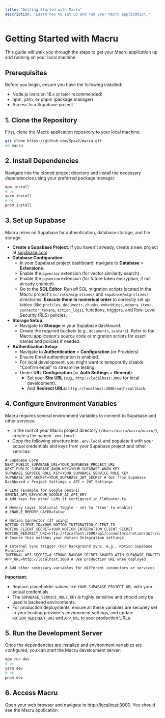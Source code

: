 ```yaml
---
title: "Getting Started with Macru"
description: "Learn how to set up and run your Macru application."
---
```


# Getting Started with Macru

This guide will walk you through the steps to get your Macru application up and running on your local machine.

## Prerequisites

Before you begin, ensure you have the following installed:
*   Node.js (version 18.x or later recommended)
*   npm, yarn, or pnpm (package manager)
*   Access to a Supabase project

## 1. Clone the Repository

First, clone the Macru application repository to your local machine:

```bash
git clone https://github.com/Spa42/macru.git
cd macru
```

## 2. Install Dependencies

Navigate into the cloned project directory and install the necessary dependencies using your preferred package manager:

```bash
npm install
# or
yarn install
# or
pnpm install
```

## 3. Set up Supabase

Macru relies on Supabase for authentication, database storage, and file storage.

*   **Create a Supabase Project**: If you haven't already, create a new project at [supabase.com](https://supabase.com/).
*   **Database Configuration**:
    *   In your Supabase project dashboard, navigate to **Database** > **Extensions**.
    *   Enable the `pgvector` extension (for vector similarity search).
    *   Enable the `pgsodium` extension (for future token encryption, if not already enabled).
    *   Go to the **SQL Editor**. Run *all* SQL migration scripts located in the Macru project's `scripts/migrations/` and `supabase/migrations/` directories. **Execute them in numerical order** to correctly set up tables (like `profiles`, `documents`, `chunks`, `embeddings`, `memory_items`, `connector_tokens`, `action_logs`), functions, triggers, and Row-Level Security (RLS) policies.
*   **Storage Setup**:
    *   Navigate to **Storage** in your Supabase dashboard.
    *   Create the required buckets (e.g., `documents`, `avatars`). Refer to the Macru application's source code or migration scripts for exact names and policies if needed.
*   **Authentication Setup**:
    *   Navigate to **Authentication** > **Configuration** (or Providers).
    *   Ensure Email authentication is enabled.
    *   For local development, you might want to temporarily disable "Confirm email" to streamline testing.
    *   Under **URL Configuration** (or **Auth Settings** > **General**):
        *   Set your **Site URL** (e.g., `http://localhost:3000` for local development).
        *   Add **Redirect URLs**: `http://localhost:3000/auth/callback`.

## 4. Configure Environment Variables

Macru requires several environment variables to connect to Supabase and other services.

*   In the root of your Macru project directory (`/Users/micru/macru/macru/`), create a file named `.env.local`.
*   Copy the following structure into `.env.local` and populate it with your actual credentials and keys from your Supabase project and other services:

```env
# Supabase Core
NEXT_PUBLIC_SUPABASE_URL=YOUR_SUPABASE_PROJECT_URL
NEXT_PUBLIC_SUPABASE_ANON_KEY=YOUR_SUPABASE_ANON_KEY
SUPABASE_SERVICE_ROLE_KEY=YOUR_SUPABASE_SERVICE_ROLE_KEY
SUPABASE_JWT_SECRET=YOUR_SUPABASE_JWT_SECRET # Get from Supabase Dashboard > Project Settings > API > JWT Settings

# LLMs (Example for Google Gemini)
GEMINI_API_KEY=YOUR_GOOGLE_AI_API_KEY
# Add keys for other LLMs if configured in llmRouter.ts

# Memory Layer (Optional Toggle - set to 'true' to enable)
# ENABLE_MEMORY_LAYER=false

# Notion Connector (If using)
NOTION_CLIENT_ID=YOUR_NOTION_INTEGRATION_CLIENT_ID
NOTION_CLIENT_SECRET=YOUR_NOTION_INTEGRATION_CLIENT_SECRET
NOTION_REDIRECT_URI=http://localhost:3000/api/connectors/notion/auth/callback # Ensure this matches your Notion Integration settings

# Internal Sync Trigger (For background sync, e.g., Notion Supabase Function)
INTERNAL_API_SECRET=A_STRONG_RANDOM_SECRET_SHARED_WITH_SUPABASE_FUNCTIONS
APP_URL=http://localhost:3000 # Use production URL when deployed

# Add other necessary variables for different connectors or services
```

**Important**:
*   Replace placeholder values like `YOUR_SUPABASE_PROJECT_URL` with your actual credentials.
*   The `SUPABASE_SERVICE_ROLE_KEY` is highly sensitive and should only be used in backend environments.
*   For production deployments, ensure all these variables are securely set in your hosting provider's environment settings, and update `NOTION_REDIRECT_URI` and `APP_URL` to your production URLs.

## 5. Run the Development Server

Once the dependencies are installed and environment variables are configured, you can start the Macru development server:

```bash
npm run dev
# or
yarn dev
# or
pnpm dev
```

## 6. Access Macru

Open your web browser and navigate to [http://localhost:3000](http://localhost:3000). You should see the Macru application. 